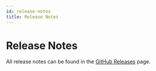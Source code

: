 ```yaml
---
id: release-notes
title: Release Notes
---
```


# Release Notes

All release notes can be found in the [GitHub Releases](https://github.com/supabase/storage-api/releases) page.
